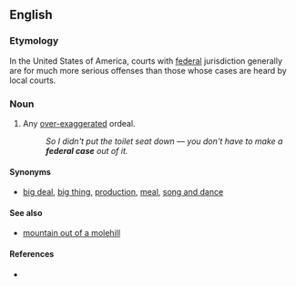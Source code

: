 ==English==

===Etymology===
In the United States of America, courts with [[federal]] jurisdiction generally are for much more serious offenses than those whose cases are heard by local courts.

===Noun===
{{en-noun}}

# {{lb|en|informal}} Any [[over-]][[exaggerate]]d ordeal.
#: ''So I didn't put the toilet seat down — you don't have to make a '''federal case''' out of it.''

====Synonyms====
* {{sense|something over-exaggerated}} [[big deal]], [[big thing]], [[production]], [[meal]], [[song and dance]]

====See also====
* [[mountain out of a molehill]]

====References====
* {{R:MWO}}